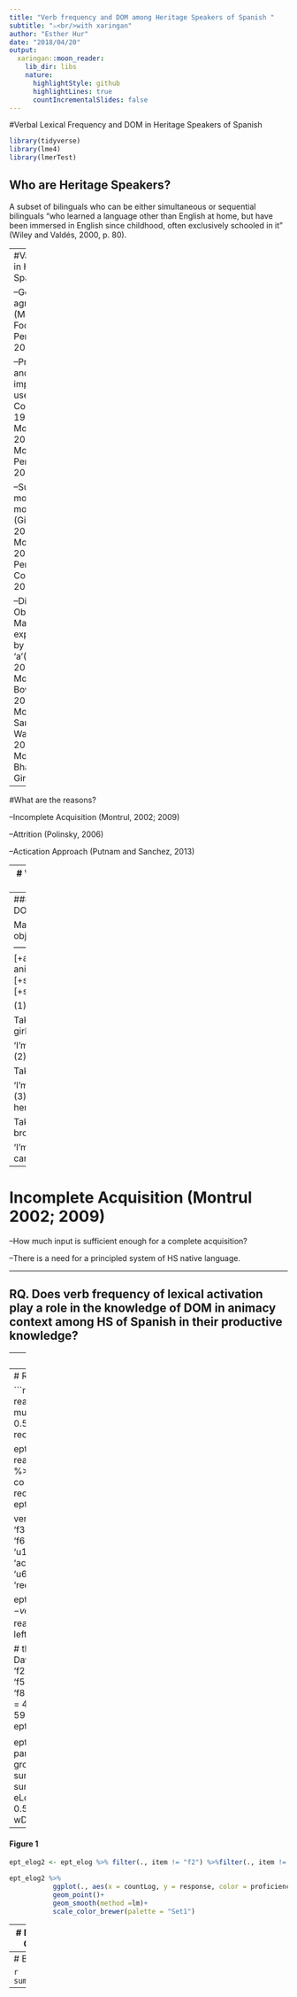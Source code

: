 ```yaml
---
title: "Verb frequency and DOM among Heritage Speakers of Spanish "
subtitle: "⚔<br/>with xaringan"
author: "Esther Hur"
date: "2018/04/20"
output:
  xaringan::moon_reader:
    lib_dir: libs
    nature:
      highlightStyle: github
      highlightLines: true
      countIncrementalSlides: false
---
```

#Verbal Lexical Frequency and DOM in Heritage Speakers of Spanish

```r
library(tidyverse)
library(lme4)
library(lmerTest)
```
## **Who are Heritage Speakers?**

A subset of bilinguals who can be either simultaneous or sequential bilinguals “who learned a language other than English at home, but have been immersed in English since childhood, often exclusively schooled in it” (Wiley and Valdés, 2000, p. 80).

---
#Variability in HS Spanish

--Gender agreement (Montrul, Foote & Perpiñan, 2008)

--Preterite and imperfect use (Silva-Corvalán, 1994; Montrul, 2002; Montrul & Perpiñan, 2011) 

--Subjunctive mood morphology (Giancaspro, 2017; Montrul, 2009; Perez-Cortés, 2016)

--Differential Object Marking as expressed by ‘a’(Montrul 2004; Montrul and Bowles, 2009; Montrul & Sanchez-Walker, 2013; Montrul, Bhatt & Girju, 2015)

---

#What are the reasons?

--Incomplete Acquisition (Montrul, 2002; 2009)

--Attrition (Polinsky, 2006)

--Actication Approach (Putnam and Sanchez, 2013)

---
# What is the the Differential Object Marking (DOM)?

The overt marking of direct objects depending on the semantic and pragmatic features of the object. According to Bossong (1991), it is a phenomenon observed in at least 300 languages. It is conditioned by prominence: the higher in prominence a direct object, the more likely it is to be overtly case-marked.

---
### What about the Spanish DOM?

Marked Object | Unmarked object 
------------- | -------------------------------------------
[+animate]  |  [+animate]  |  [-animate]  |  [-animate]  
[+specific] |  [-specific] |  [+specific] | [-specific]
 
    (1)Cuid-           o                a      la niña

		  Take care-1.S.PRS (DOM) the girl
		  
		  'I'm taking care of the girl'
    (2)Cuid-               o      una niña

 		   Take care-1.S.PRS a girl
 		   
		  'I'm taking care of a girl'
    (3)Cuid-            o          el carro de mi hermano

	   	 Take care-1.S.PRS of my brother
	   	 
		  'I'm taking care of my brother's car'
---
# Incomplete Acquisition (Montrul 2002; 2009)

--How much input is sufficient enough for a complete acquisition?

--There is a need for a principled system of HS native language.

---

## RQ. Does verb frequency of lexical  activation play a role in the knowledge of DOM in animacy context among HS of Spanish in their productive knowledge?

---
# Participants

Advanced HS (Adv. HS) = 20

Intermediate HS (Int. HS) = 10

Spanish Dominant Controls (SDC) = 15

# Methodology

Elicited Production Task

---
# Results

```r

ept_df1 <- read_csv("../data/ept_raw.csv") %>% 
  mutate(., groupCon = recode(group, co = 0.5, hs = -0.5), #porque 0.5?
         freqCon = recode(frequency, f = 0.5, u = -0.5))

ept_df2 <- read_csv("../data/ept_additional_data.csv") %>% 
  mutate(., groupCon = recode(group, co = 0.5, hs = -0.5), 
         freqCon = recode(frequency, f = 0.5, u = -0.5))
         ept_df_temp <- rbind(ept_df1, ept_df2)


verbs <- c('f1' = 'cuidar', 
           'f2' = 'encontrar', 
           'f3' = 'tocar', 
           'f4' = 'aceptar', 
           'f5' = 'medir', 
           'f6' = 'parar', 
           'f7' = 'llevar', 
           'f8' = 'cambiar',
           'u1' = 'vigilar',
           'u2' = 'hallar', 
           'u3' = 'acariciar', 
           'u4' = 'acoger', 
           'u5' = 'abrigar', 
           'u6' = 'detener', 
           'u7' = 'trasladar', 
           'u8' = 'reemplazar')

ept_df_temp$verbs <- verbs[ept_df_temp$item]
ept_df <- read_csv("../data/prof_df.csv") %>% 
  left_join(ept_df_temp, ., by = 'participant')

# the new frequency counts from the Davis corpus
countfreq <- c('f1' = 7531,
               'f2' = 21725 , 
               'f3' = 3861  , 
               'f4' = 4098  , 
               'f5' = 886, 
               'f6' = 8174  , 
               'f7' = 107445 , 
               'f8' = 9871,
               'u1' = 1197 ,
               'u2' = 803, 
               'u3' = 427 , 
               'u4' = 2423, 
               'u5' = 123 , 
               'u6' = 5912, 
               'u7' = 4402, 
               'u8' = 4252)
ept_df$countfreq <- countfreq[ept_df$item]

ept_elog <- ept_df %>% 
  group_by(., participant, proficiency, countfreq, groupCon, response, item) %>% 
  summarize(., n = 8, 
            wDOM = sum(response), 
            woDOM = n - wDOM, 
            eLog = log((wDOM + 0.5) / (n - wDOM + 0.5)), 
            wts = 1 / (wDOM + 0.5) + 1 / (n - wDOM + 0.5),
            countLog = log(countfreq))
```
```r

ept_df %>%
           group_by(., proficiency) %>%
           summarize(.,mean_response = mean(response), sd_score = sd(response),
                     mean_countfreq =mean(countfreq), sd_exp = sd(countfreq)) 
```
---
#### Figure 1 
```r
ept_elog2 <- ept_elog %>% filter(., item != "f2") %>%filter(., item != "f7") %>% filter(., item != "u3") %>% filter(., item != "u5")
```
```r
ept_elog2 %>%
           ggplot(., aes(x = countLog, y = response, color = proficiency)) +
           geom_point()+
           geom_smooth(method =lm)+
           scale_color_brewer(palette = "Set1")
```
---
# Nested Model Comparison

```r
ept_elog <- ept_df %>% 
  group_by(., participant, proficiency, countfreq, groupCon, response, item) %>% 
  summarize(., n = 8, 
            wDOM = sum(response), 
            woDOM = n - wDOM, 
            eLog = log((wDOM + 0.5) / (n - wDOM + 0.5)), 
            wts = 1 / (wDOM + 0.5) + 1 / (n - wDOM + 0.5),
            countLog = log(countfreq))
```  
```r
mod_nul <- lm(eLog ~1, data = ept_elog2)
summary(mod_nul)

mod_cat <-lm(eLog ~ countLog, data = ept_elog2)
summary(mod_cat)

mod_con <-lm(eLog ~ countLog + proficiency, data = ept_elog2)
summary(mod_con)

mod_int <-lm(eLog ~ countLog * proficiency, data = ept_elog2)
summary(mod_int)
```
```r
anova(mod_nul, mod_cat, mod_con, mod_int)
```
---
# Best model

```r
summary(mod_int)
```
---




